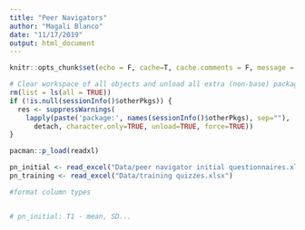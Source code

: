 ```yaml
---
title: "Peer Navigators"
author: "Magali Blanco"
date: "11/17/2019"
output: html_document
---
```


```r
knitr::opts_chunk$set(echo = F, cache=T, cache.comments = F, message = F, warning = F, tidy.opts=list(width.cutoff=60), tidy=TRUE, fig.height = 8)  

# Clear workspace of all objects and unload all extra (non-base) packages
rm(list = ls(all = TRUE))
if (!is.null(sessionInfo()$otherPkgs)) {
  res <- suppressWarnings(
    lapply(paste('package:', names(sessionInfo()$otherPkgs), sep=""),
      detach, character.only=TRUE, unload=TRUE, force=TRUE))
}

pacman::p_load(readxl)

pn_initial <- read_excel("Data/peer navigator initial questionnaires.xlsx")
pn_training <- read_excel("Data/training quizzes.xlsx")


```

```r
#format column types 


# pn_initial: T1 - mean, SD...



```

